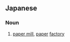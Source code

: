 ==Japanese==
{{ja-kanjitab|製|紙|工|場}}

===Noun===
{{ja-noun|せいしこうじょう}}

# [[paper mill]], [[paper]] [[factory]]